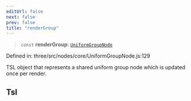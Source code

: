 ```yaml
---
editUrl: false
next: false
prev: false
title: "renderGroup"
---
```


> `const` **renderGroup**: [`UniformGroupNode`](../classes/Three.WebGPU.UniformGroupNode.html)

Defined in: three/src/nodes/core/UniformGroupNode.js:129

TSL object that represents a shared uniform group node which is updated once per render.

## Tsl
